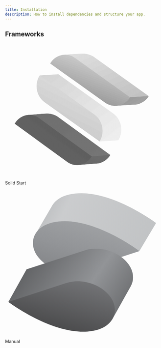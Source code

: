 ```yaml
---
title: Installation
description: How to install dependencies and structure your app.
---
```


## Frameworks

<div className="mt-8 grid gap-4 sm:grid-cols-2 sm:gap-6">
  <LinkedCard href="/docs/installation/solid-start">
    <svg
      xmlns="http://www.w3.org/2000/svg"
      xmlns:xlink="http://www.w3.org/1999/xlink"
      viewBox="0 0 151.440002 129.600006"
      version="1.1"
      class="h-10 w-10"
    >
      <defs>
        <clipPath id="clip1">
          <path d="M 70.238281 119.28125 L 91.761719 117.601562 C 91.761719 117.601562 99.121094 116.398438 103.441406 109.28125 L 88.238281 105.601562 Z M 70.238281 119.28125 " />
        </clipPath>
        <clipPath id="clip3">
          <path d="M 0.238281 14.28125 L 21.761719 12.601562 C 21.761719 12.601562 29.121094 11.398438 33.441406 4.28125 L 18.238281 0.601562 Z M 0.238281 14.28125 " />
        </clipPath>
        <clipPath id="clip4">
          <path d="M 36.078125 1.160156 L 32.160156 20.761719 L -2.480469 13.71875 L 1.519531 -5.878906 Z M 36.078125 1.160156 " />
        </clipPath>
        <linearGradient
          id="linear0"
          gradientUnits="userSpaceOnUse"
          x1="-18.726562"
          y1="-133.609375"
          x2="-18.585938"
          y2="-133.609375"
          gradientTransform="matrix(-28.3812,139.87888,-139.87888,-28.3812,-19201.881279,-1174.92536)"
        >
          <stop offset="0" style="stop-color:rgb(42%,42%,42%);stop-opacity:1;" />
          <stop offset="0.125" style="stop-color:rgb(42%,42%,42%);stop-opacity:1;" />
          <stop offset="0.25" style="stop-color:rgb(42%,42%,42%);stop-opacity:1;" />
          <stop offset="0.375" style="stop-color:rgb(42%,42%,42%);stop-opacity:1;" />
          <stop offset="0.5" style="stop-color:rgb(42%,42%,42%);stop-opacity:1;" />
          <stop offset="0.625" style="stop-color:rgb(41%,41%,41%);stop-opacity:1;" />
          <stop offset="0.75" style="stop-color:rgb(41%,41%,41%);stop-opacity:1;" />
          <stop offset="0.875" style="stop-color:rgb(41%,41%,41%);stop-opacity:1;" />
          <stop offset="1" style="stop-color:rgb(41%,41%,41%);stop-opacity:1;" />
        </linearGradient>
        <clipPath id="clip2">
          <rect width="34" height="15" />
        </clipPath>
        <g id="surface5" clip-path="url(#clip2)">
          <g clip-path="url(#clip3)" clip-rule="nonzero">
            <g clip-path="url(#clip4)" clip-rule="nonzero">
              <path
                style=" stroke:none;fill-rule:nonzero;fill:url(#linear0);"
                d="M 36.105469 1.144531 L 1.550781 -5.867188 L -2.425781 13.738281 L 32.128906 20.75 Z M 36.105469 1.144531 "
              />
            </g>
          </g>
        </g>
        <clipPath id="clip5">
          <path d="M 40.480469 68.800781 C 34.078125 69.121094 22.238281 70.238281 22.238281 70.238281 L 73.839844 107.761719 L 85.601562 110.71875 L 103.441406 109.359375 L 51.519531 71.761719 C 51.519531 71.761719 47.359375 68.800781 41.359375 68.800781 L 40.480469 68.800781 " />
        </clipPath>
        <clipPath id="clip7">
          <path d="M 18.480469 0.800781 C 12.078125 1.121094 0.238281 2.238281 0.238281 2.238281 L 51.839844 39.761719 L 63.601562 42.71875 L 81.441406 41.359375 L 29.519531 3.761719 C 29.519531 3.761719 25.359375 0.800781 19.359375 0.800781 L 18.480469 0.800781 " />
        </clipPath>
        <clipPath id="clip8">
          <path d="M 22.960938 79.199219 L -18.640625 12.558594 L 58.640625 -35.679688 L 100.320312 30.960938 Z M 22.960938 79.199219 " />
        </clipPath>
        <linearGradient
          id="linear1"
          gradientUnits="userSpaceOnUse"
          x1="-19.917969"
          y1="-134.433594"
          x2="-19.566406"
          y2="-134.433594"
          gradientTransform="matrix(-118.9308,-190.5596,190.5596,-118.9308,23310.723441,-19728.8828)"
        >
          <stop offset="0" style="stop-color:rgb(46%,46%,46%);stop-opacity:1;" />
          <stop offset="0.0625" style="stop-color:rgb(46%,46%,46%);stop-opacity:1;" />
          <stop offset="0.125" style="stop-color:rgb(46%,46%,46%);stop-opacity:1;" />
          <stop offset="0.1875" style="stop-color:rgb(45%,45%,45%);stop-opacity:1;" />
          <stop offset="0.25" style="stop-color:rgb(45%,45%,45%);stop-opacity:1;" />
          <stop offset="0.3125" style="stop-color:rgb(45%,45%,45%);stop-opacity:1;" />
          <stop offset="0.375" style="stop-color:rgb(45%,45%,45%);stop-opacity:1;" />
          <stop offset="0.4375" style="stop-color:rgb(45%,45%,45%);stop-opacity:1;" />
          <stop offset="0.5" style="stop-color:rgb(45%,45%,45%);stop-opacity:1;" />
          <stop offset="0.5625" style="stop-color:rgb(44%,44%,44%);stop-opacity:1;" />
          <stop offset="0.625" style="stop-color:rgb(44%,44%,44%);stop-opacity:1;" />
          <stop offset="0.6875" style="stop-color:rgb(44%,44%,44%);stop-opacity:1;" />
          <stop offset="0.75" style="stop-color:rgb(44%,44%,44%);stop-opacity:1;" />
          <stop offset="0.8125" style="stop-color:rgb(44%,44%,44%);stop-opacity:1;" />
          <stop offset="0.875" style="stop-color:rgb(44%,44%,44%);stop-opacity:1;" />
          <stop offset="0.9375" style="stop-color:rgb(43%,43%,43%);stop-opacity:1;" />
          <stop offset="1" style="stop-color:rgb(43%,43%,43%);stop-opacity:1;" />
        </linearGradient>
        <clipPath id="clip6">
          <rect width="82" height="43" />
        </clipPath>
        <g id="surface7" clip-path="url(#clip6)">
          <g clip-path="url(#clip7)" clip-rule="nonzero">
            <g clip-path="url(#clip8)" clip-rule="nonzero">
              <path
                style=" stroke:none;fill-rule:nonzero;fill:url(#linear1);"
                d="M 23 79.191406 L 100.269531 30.96875 L 58.675781 -35.671875 L -18.589844 12.550781 Z M 23 79.191406 "
              />
            </g>
          </g>
        </g>
        <clipPath id="clip9">
          <path d="M 107.039062 61.359375 L 129.199219 60 C 129.199219 60 136.800781 58.878906 141.121094 51.839844 L 125.359375 47.921875 Z M 107.039062 61.359375 " />
        </clipPath>
        <clipPath id="clip11">
          <path d="M 0.0390625 14.359375 L 22.199219 13 C 22.199219 13 29.800781 11.878906 34.121094 4.839844 L 18.359375 0.921875 Z M 0.0390625 14.359375 " />
        </clipPath>
        <clipPath id="clip12">
          <path d="M 8.121094 28.839844 L -5.71875 4.039062 L 26.039062 -13.640625 L 39.878906 11.160156 Z M 8.121094 28.839844 " />
        </clipPath>
        <linearGradient
          id="linear2"
          gradientUnits="userSpaceOnUse"
          x1="-19.453125"
          y1="-134.648438"
          x2="-19.261719"
          y2="-134.648438"
          gradientTransform="matrix(-71.6288,-128.3912,128.3912,-71.6288,15918.518721,-12122.38752)"
        >
          <stop offset="0" style="stop-color:rgb(66%,66%,66%);stop-opacity:1;" />
          <stop offset="0.015625" style="stop-color:rgb(66%,66%,66%);stop-opacity:1;" />
          <stop offset="0.03125" style="stop-color:rgb(65%,65%,65%);stop-opacity:1;" />
          <stop offset="0.046875" style="stop-color:rgb(65%,65%,65%);stop-opacity:1;" />
          <stop offset="0.0625" style="stop-color:rgb(65%,65%,65%);stop-opacity:1;" />
          <stop offset="0.078125" style="stop-color:rgb(65%,65%,65%);stop-opacity:1;" />
          <stop offset="0.09375" style="stop-color:rgb(65%,65%,65%);stop-opacity:1;" />
          <stop offset="0.109375" style="stop-color:rgb(65%,65%,65%);stop-opacity:1;" />
          <stop offset="0.125" style="stop-color:rgb(65%,65%,65%);stop-opacity:1;" />
          <stop offset="0.140625" style="stop-color:rgb(64%,64%,64%);stop-opacity:1;" />
          <stop offset="0.15625" style="stop-color:rgb(64%,64%,64%);stop-opacity:1;" />
          <stop offset="0.171875" style="stop-color:rgb(64%,64%,64%);stop-opacity:1;" />
          <stop offset="0.1875" style="stop-color:rgb(64%,64%,64%);stop-opacity:1;" />
          <stop offset="0.203125" style="stop-color:rgb(64%,64%,64%);stop-opacity:1;" />
          <stop offset="0.21875" style="stop-color:rgb(64%,64%,64%);stop-opacity:1;" />
          <stop offset="0.234375" style="stop-color:rgb(64%,64%,64%);stop-opacity:1;" />
          <stop offset="0.25" style="stop-color:rgb(63%,63%,63%);stop-opacity:1;" />
          <stop offset="0.265625" style="stop-color:rgb(63%,63%,63%);stop-opacity:1;" />
          <stop offset="0.28125" style="stop-color:rgb(63%,63%,63%);stop-opacity:1;" />
          <stop offset="0.296875" style="stop-color:rgb(63%,63%,63%);stop-opacity:1;" />
          <stop offset="0.3125" style="stop-color:rgb(63%,63%,63%);stop-opacity:1;" />
          <stop offset="0.328125" style="stop-color:rgb(63%,63%,63%);stop-opacity:1;" />
          <stop offset="0.34375" style="stop-color:rgb(63%,63%,63%);stop-opacity:1;" />
          <stop offset="0.359375" style="stop-color:rgb(62%,62%,62%);stop-opacity:1;" />
          <stop offset="0.375" style="stop-color:rgb(62%,62%,62%);stop-opacity:1;" />
          <stop offset="0.390625" style="stop-color:rgb(62%,62%,62%);stop-opacity:1;" />
          <stop offset="0.40625" style="stop-color:rgb(62%,62%,62%);stop-opacity:1;" />
          <stop offset="0.421875" style="stop-color:rgb(62%,62%,62%);stop-opacity:1;" />
          <stop offset="0.4375" style="stop-color:rgb(62%,62%,62%);stop-opacity:1;" />
          <stop offset="0.453125" style="stop-color:rgb(62%,62%,62%);stop-opacity:1;" />
          <stop offset="0.46875" style="stop-color:rgb(61%,61%,61%);stop-opacity:1;" />
          <stop offset="0.484375" style="stop-color:rgb(61%,61%,61%);stop-opacity:1;" />
          <stop offset="0.5" style="stop-color:rgb(61%,61%,61%);stop-opacity:1;" />
          <stop offset="0.515625" style="stop-color:rgb(61%,61%,61%);stop-opacity:1;" />
          <stop offset="0.53125" style="stop-color:rgb(61%,61%,61%);stop-opacity:1;" />
          <stop offset="0.546875" style="stop-color:rgb(61%,61%,61%);stop-opacity:1;" />
          <stop offset="0.5625" style="stop-color:rgb(61%,61%,61%);stop-opacity:1;" />
          <stop offset="0.578125" style="stop-color:rgb(60%,60%,60%);stop-opacity:1;" />
          <stop offset="0.59375" style="stop-color:rgb(60%,60%,60%);stop-opacity:1;" />
          <stop offset="0.609375" style="stop-color:rgb(60%,60%,60%);stop-opacity:1;" />
          <stop offset="0.625" style="stop-color:rgb(60%,60%,60%);stop-opacity:1;" />
          <stop offset="0.640625" style="stop-color:rgb(60%,60%,60%);stop-opacity:1;" />
          <stop offset="0.65625" style="stop-color:rgb(60%,60%,60%);stop-opacity:1;" />
          <stop offset="0.671875" style="stop-color:rgb(60%,60%,60%);stop-opacity:1;" />
          <stop offset="0.6875" style="stop-color:rgb(60%,60%,60%);stop-opacity:1;" />
          <stop offset="0.703125" style="stop-color:rgb(59%,59%,59%);stop-opacity:1;" />
          <stop offset="0.71875" style="stop-color:rgb(59%,59%,59%);stop-opacity:1;" />
          <stop offset="0.734375" style="stop-color:rgb(59%,59%,59%);stop-opacity:1;" />
          <stop offset="0.75" style="stop-color:rgb(59%,59%,59%);stop-opacity:1;" />
          <stop offset="0.765625" style="stop-color:rgb(59%,59%,59%);stop-opacity:1;" />
          <stop offset="0.78125" style="stop-color:rgb(59%,59%,59%);stop-opacity:1;" />
          <stop offset="0.796875" style="stop-color:rgb(59%,59%,59%);stop-opacity:1;" />
          <stop offset="0.8125" style="stop-color:rgb(58%,58%,58%);stop-opacity:1;" />
          <stop offset="0.828125" style="stop-color:rgb(58%,58%,58%);stop-opacity:1;" />
          <stop offset="0.84375" style="stop-color:rgb(58%,58%,58%);stop-opacity:1;" />
          <stop offset="0.859375" style="stop-color:rgb(58%,58%,58%);stop-opacity:1;" />
          <stop offset="0.875" style="stop-color:rgb(58%,58%,58%);stop-opacity:1;" />
          <stop offset="0.890625" style="stop-color:rgb(58%,58%,58%);stop-opacity:1;" />
          <stop offset="0.90625" style="stop-color:rgb(58%,58%,58%);stop-opacity:1;" />
          <stop offset="0.921875" style="stop-color:rgb(57%,57%,57%);stop-opacity:1;" />
          <stop offset="0.9375" style="stop-color:rgb(57%,57%,57%);stop-opacity:1;" />
          <stop offset="0.953125" style="stop-color:rgb(57%,57%,57%);stop-opacity:1;" />
          <stop offset="0.96875" style="stop-color:rgb(57%,57%,57%);stop-opacity:1;" />
          <stop offset="0.984375" style="stop-color:rgb(57%,57%,57%);stop-opacity:1;" />
          <stop offset="1" style="stop-color:rgb(57%,57%,57%);stop-opacity:1;" />
        </linearGradient>
        <clipPath id="clip10">
          <rect width="35" height="15" />
        </clipPath>
        <g id="surface9" clip-path="url(#clip10)">
          <g clip-path="url(#clip11)" clip-rule="nonzero">
            <g clip-path="url(#clip12)" clip-rule="nonzero">
              <path
                style=" stroke:none;fill-rule:nonzero;fill:url(#linear2);"
                d="M 8.128906 28.859375 L 39.839844 11.167969 L 26.03125 -13.578125 L -5.679688 4.113281 Z M 8.128906 28.859375 "
              />
            </g>
          </g>
        </g>
        <clipPath id="clip13">
          <path d="M 75.679688 10.160156 C 69.039062 10.398438 56.878906 11.359375 56.878906 11.359375 L 110.640625 49.761719 L 122.800781 52.878906 L 141.199219 51.761719 L 87.121094 13.28125 C 87.121094 13.28125 82.640625 10.160156 76.320312 10.160156 L 75.679688 10.160156 " />
        </clipPath>
        <clipPath id="clip15">
          <path d="M 19.679688 0.160156 C 13.039062 0.398438 0.878906 1.359375 0.878906 1.359375 L 54.640625 39.761719 L 66.800781 42.878906 L 85.199219 41.761719 L 31.121094 3.28125 C 31.121094 3.28125 26.640625 0.160156 20.320312 0.160156 L 19.679688 0.160156 " />
        </clipPath>
        <clipPath id="clip16">
          <path d="M 71.679688 -30.71875 L 100.878906 36.078125 L 14.398438 73.839844 L -14.800781 7.039062 Z M 71.679688 -30.71875 " />
        </clipPath>
        <linearGradient
          id="linear3"
          gradientUnits="userSpaceOnUse"
          x1="-19.304688"
          y1="-133.386719"
          x2="-18.824219"
          y2="-133.386719"
          gradientTransform="matrix(60.81688,139.20312,-139.20312,60.81688,-17365.156239,10787.47736)"
        >
          <stop offset="0" style="stop-color:rgb(88%,88%,88%);stop-opacity:1;" />
          <stop offset="0.0078125" style="stop-color:rgb(88%,88%,88%);stop-opacity:1;" />
          <stop offset="0.015625" style="stop-color:rgb(88%,88%,88%);stop-opacity:1;" />
          <stop offset="0.0234375" style="stop-color:rgb(88%,88%,88%);stop-opacity:1;" />
          <stop offset="0.03125" style="stop-color:rgb(88%,88%,88%);stop-opacity:1;" />
          <stop offset="0.0390625" style="stop-color:rgb(87%,87%,87%);stop-opacity:1;" />
          <stop offset="0.046875" style="stop-color:rgb(87%,87%,87%);stop-opacity:1;" />
          <stop offset="0.0546875" style="stop-color:rgb(87%,87%,87%);stop-opacity:1;" />
          <stop offset="0.0625" style="stop-color:rgb(87%,87%,87%);stop-opacity:1;" />
          <stop offset="0.0703125" style="stop-color:rgb(87%,87%,87%);stop-opacity:1;" />
          <stop offset="0.078125" style="stop-color:rgb(87%,87%,87%);stop-opacity:1;" />
          <stop offset="0.0859375" style="stop-color:rgb(87%,87%,87%);stop-opacity:1;" />
          <stop offset="0.09375" style="stop-color:rgb(87%,87%,87%);stop-opacity:1;" />
          <stop offset="0.101562" style="stop-color:rgb(87%,87%,87%);stop-opacity:1;" />
          <stop offset="0.109375" style="stop-color:rgb(87%,87%,87%);stop-opacity:1;" />
          <stop offset="0.117188" style="stop-color:rgb(86%,86%,86%);stop-opacity:1;" />
          <stop offset="0.125" style="stop-color:rgb(86%,86%,86%);stop-opacity:1;" />
          <stop offset="0.132812" style="stop-color:rgb(86%,86%,86%);stop-opacity:1;" />
          <stop offset="0.140625" style="stop-color:rgb(86%,86%,86%);stop-opacity:1;" />
          <stop offset="0.148438" style="stop-color:rgb(86%,86%,86%);stop-opacity:1;" />
          <stop offset="0.15625" style="stop-color:rgb(86%,86%,86%);stop-opacity:1;" />
          <stop offset="0.164062" style="stop-color:rgb(86%,86%,86%);stop-opacity:1;" />
          <stop offset="0.171875" style="stop-color:rgb(86%,86%,86%);stop-opacity:1;" />
          <stop offset="0.179688" style="stop-color:rgb(86%,86%,86%);stop-opacity:1;" />
          <stop offset="0.1875" style="stop-color:rgb(86%,86%,86%);stop-opacity:1;" />
          <stop offset="0.195312" style="stop-color:rgb(85%,85%,85%);stop-opacity:1;" />
          <stop offset="0.203125" style="stop-color:rgb(85%,85%,85%);stop-opacity:1;" />
          <stop offset="0.210938" style="stop-color:rgb(85%,85%,85%);stop-opacity:1;" />
          <stop offset="0.21875" style="stop-color:rgb(85%,85%,85%);stop-opacity:1;" />
          <stop offset="0.226562" style="stop-color:rgb(85%,85%,85%);stop-opacity:1;" />
          <stop offset="0.234375" style="stop-color:rgb(85%,85%,85%);stop-opacity:1;" />
          <stop offset="0.242188" style="stop-color:rgb(85%,85%,85%);stop-opacity:1;" />
          <stop offset="0.25" style="stop-color:rgb(85%,85%,85%);stop-opacity:1;" />
          <stop offset="0.257812" style="stop-color:rgb(85%,85%,85%);stop-opacity:1;" />
          <stop offset="0.265625" style="stop-color:rgb(85%,85%,85%);stop-opacity:1;" />
          <stop offset="0.273438" style="stop-color:rgb(84%,84%,84%);stop-opacity:1;" />
          <stop offset="0.28125" style="stop-color:rgb(84%,84%,84%);stop-opacity:1;" />
          <stop offset="0.289062" style="stop-color:rgb(84%,84%,84%);stop-opacity:1;" />
          <stop offset="0.296875" style="stop-color:rgb(84%,84%,84%);stop-opacity:1;" />
          <stop offset="0.304688" style="stop-color:rgb(84%,84%,84%);stop-opacity:1;" />
          <stop offset="0.3125" style="stop-color:rgb(84%,84%,84%);stop-opacity:1;" />
          <stop offset="0.320312" style="stop-color:rgb(84%,84%,84%);stop-opacity:1;" />
          <stop offset="0.328125" style="stop-color:rgb(84%,84%,84%);stop-opacity:1;" />
          <stop offset="0.335938" style="stop-color:rgb(84%,84%,84%);stop-opacity:1;" />
          <stop offset="0.34375" style="stop-color:rgb(84%,84%,84%);stop-opacity:1;" />
          <stop offset="0.351562" style="stop-color:rgb(83%,83%,83%);stop-opacity:1;" />
          <stop offset="0.359375" style="stop-color:rgb(83%,83%,83%);stop-opacity:1;" />
          <stop offset="0.367188" style="stop-color:rgb(83%,83%,83%);stop-opacity:1;" />
          <stop offset="0.375" style="stop-color:rgb(83%,83%,83%);stop-opacity:1;" />
          <stop offset="0.382812" style="stop-color:rgb(83%,83%,83%);stop-opacity:1;" />
          <stop offset="0.390625" style="stop-color:rgb(83%,83%,83%);stop-opacity:1;" />
          <stop offset="0.398438" style="stop-color:rgb(83%,83%,83%);stop-opacity:1;" />
          <stop offset="0.40625" style="stop-color:rgb(83%,83%,83%);stop-opacity:1;" />
          <stop offset="0.414062" style="stop-color:rgb(83%,83%,83%);stop-opacity:1;" />
          <stop offset="0.421875" style="stop-color:rgb(82%,82%,82%);stop-opacity:1;" />
          <stop offset="0.429688" style="stop-color:rgb(82%,82%,82%);stop-opacity:1;" />
          <stop offset="0.4375" style="stop-color:rgb(82%,82%,82%);stop-opacity:1;" />
          <stop offset="0.445312" style="stop-color:rgb(82%,82%,82%);stop-opacity:1;" />
          <stop offset="0.453125" style="stop-color:rgb(82%,82%,82%);stop-opacity:1;" />
          <stop offset="0.460938" style="stop-color:rgb(82%,82%,82%);stop-opacity:1;" />
          <stop offset="0.46875" style="stop-color:rgb(82%,82%,82%);stop-opacity:1;" />
          <stop offset="0.476562" style="stop-color:rgb(82%,82%,82%);stop-opacity:1;" />
          <stop offset="0.484375" style="stop-color:rgb(82%,82%,82%);stop-opacity:1;" />
          <stop offset="0.492188" style="stop-color:rgb(82%,82%,82%);stop-opacity:1;" />
          <stop offset="0.5" style="stop-color:rgb(81%,81%,81%);stop-opacity:1;" />
          <stop offset="0.507812" style="stop-color:rgb(81%,81%,81%);stop-opacity:1;" />
          <stop offset="0.515625" style="stop-color:rgb(81%,81%,81%);stop-opacity:1;" />
          <stop offset="0.523438" style="stop-color:rgb(81%,81%,81%);stop-opacity:1;" />
          <stop offset="0.53125" style="stop-color:rgb(81%,81%,81%);stop-opacity:1;" />
          <stop offset="0.539062" style="stop-color:rgb(81%,81%,81%);stop-opacity:1;" />
          <stop offset="0.546875" style="stop-color:rgb(81%,81%,81%);stop-opacity:1;" />
          <stop offset="0.554688" style="stop-color:rgb(81%,81%,81%);stop-opacity:1;" />
          <stop offset="0.5625" style="stop-color:rgb(81%,81%,81%);stop-opacity:1;" />
          <stop offset="0.570312" style="stop-color:rgb(81%,81%,81%);stop-opacity:1;" />
          <stop offset="0.578125" style="stop-color:rgb(80%,80%,80%);stop-opacity:1;" />
          <stop offset="0.585938" style="stop-color:rgb(80%,80%,80%);stop-opacity:1;" />
          <stop offset="0.59375" style="stop-color:rgb(80%,80%,80%);stop-opacity:1;" />
          <stop offset="0.601562" style="stop-color:rgb(80%,80%,80%);stop-opacity:1;" />
          <stop offset="0.609375" style="stop-color:rgb(80%,80%,80%);stop-opacity:1;" />
          <stop offset="0.617188" style="stop-color:rgb(80%,80%,80%);stop-opacity:1;" />
          <stop offset="0.625" style="stop-color:rgb(80%,80%,80%);stop-opacity:1;" />
          <stop offset="0.632812" style="stop-color:rgb(80%,80%,80%);stop-opacity:1;" />
          <stop offset="0.640625" style="stop-color:rgb(80%,80%,80%);stop-opacity:1;" />
          <stop offset="0.648438" style="stop-color:rgb(80%,80%,80%);stop-opacity:1;" />
          <stop offset="0.65625" style="stop-color:rgb(79%,79%,79%);stop-opacity:1;" />
          <stop offset="0.664062" style="stop-color:rgb(79%,79%,79%);stop-opacity:1;" />
          <stop offset="0.671875" style="stop-color:rgb(79%,79%,79%);stop-opacity:1;" />
          <stop offset="0.679688" style="stop-color:rgb(79%,79%,79%);stop-opacity:1;" />
          <stop offset="0.6875" style="stop-color:rgb(79%,79%,79%);stop-opacity:1;" />
          <stop offset="0.695312" style="stop-color:rgb(79%,79%,79%);stop-opacity:1;" />
          <stop offset="0.703125" style="stop-color:rgb(79%,79%,79%);stop-opacity:1;" />
          <stop offset="0.710938" style="stop-color:rgb(79%,79%,79%);stop-opacity:1;" />
          <stop offset="0.71875" style="stop-color:rgb(79%,79%,79%);stop-opacity:1;" />
          <stop offset="0.726562" style="stop-color:rgb(79%,79%,79%);stop-opacity:1;" />
          <stop offset="0.734375" style="stop-color:rgb(78%,78%,78%);stop-opacity:1;" />
          <stop offset="0.742188" style="stop-color:rgb(78%,78%,78%);stop-opacity:1;" />
          <stop offset="0.75" style="stop-color:rgb(78%,78%,78%);stop-opacity:1;" />
          <stop offset="0.757812" style="stop-color:rgb(78%,78%,78%);stop-opacity:1;" />
          <stop offset="0.765625" style="stop-color:rgb(78%,78%,78%);stop-opacity:1;" />
          <stop offset="0.773438" style="stop-color:rgb(78%,78%,78%);stop-opacity:1;" />
          <stop offset="0.78125" style="stop-color:rgb(78%,78%,78%);stop-opacity:1;" />
          <stop offset="0.789062" style="stop-color:rgb(78%,78%,78%);stop-opacity:1;" />
          <stop offset="0.796875" style="stop-color:rgb(78%,78%,78%);stop-opacity:1;" />
          <stop offset="0.804688" style="stop-color:rgb(78%,78%,78%);stop-opacity:1;" />
          <stop offset="0.8125" style="stop-color:rgb(77%,77%,77%);stop-opacity:1;" />
          <stop offset="0.820312" style="stop-color:rgb(77%,77%,77%);stop-opacity:1;" />
          <stop offset="0.828125" style="stop-color:rgb(77%,77%,77%);stop-opacity:1;" />
          <stop offset="0.835938" style="stop-color:rgb(77%,77%,77%);stop-opacity:1;" />
          <stop offset="0.84375" style="stop-color:rgb(77%,77%,77%);stop-opacity:1;" />
          <stop offset="0.851562" style="stop-color:rgb(77%,77%,77%);stop-opacity:1;" />
          <stop offset="0.859375" style="stop-color:rgb(77%,77%,77%);stop-opacity:1;" />
          <stop offset="0.867188" style="stop-color:rgb(77%,77%,77%);stop-opacity:1;" />
          <stop offset="0.875" style="stop-color:rgb(77%,77%,77%);stop-opacity:1;" />
          <stop offset="0.882812" style="stop-color:rgb(77%,77%,77%);stop-opacity:1;" />
          <stop offset="0.890625" style="stop-color:rgb(76%,76%,76%);stop-opacity:1;" />
          <stop offset="0.898438" style="stop-color:rgb(76%,76%,76%);stop-opacity:1;" />
          <stop offset="0.90625" style="stop-color:rgb(76%,76%,76%);stop-opacity:1;" />
          <stop offset="0.914062" style="stop-color:rgb(76%,76%,76%);stop-opacity:1;" />
          <stop offset="0.921875" style="stop-color:rgb(76%,76%,76%);stop-opacity:1;" />
          <stop offset="0.929688" style="stop-color:rgb(76%,76%,76%);stop-opacity:1;" />
          <stop offset="0.9375" style="stop-color:rgb(76%,76%,76%);stop-opacity:1;" />
          <stop offset="0.945312" style="stop-color:rgb(76%,76%,76%);stop-opacity:1;" />
          <stop offset="0.953125" style="stop-color:rgb(76%,76%,76%);stop-opacity:1;" />
          <stop offset="0.960938" style="stop-color:rgb(76%,76%,76%);stop-opacity:1;" />
          <stop offset="0.96875" style="stop-color:rgb(75%,75%,75%);stop-opacity:1;" />
          <stop offset="0.976562" style="stop-color:rgb(75%,75%,75%);stop-opacity:1;" />
          <stop offset="0.984375" style="stop-color:rgb(75%,75%,75%);stop-opacity:1;" />
          <stop offset="0.992188" style="stop-color:rgb(75%,75%,75%);stop-opacity:1;" />
          <stop offset="1" style="stop-color:rgb(75%,75%,75%);stop-opacity:1;" />
        </linearGradient>
        <clipPath id="clip14">
          <rect width="86" height="43" />
        </clipPath>
        <g id="surface11" clip-path="url(#clip14)">
          <g clip-path="url(#clip15)" clip-rule="nonzero">
            <g clip-path="url(#clip16)" clip-rule="nonzero">
              <path
                style=" stroke:none;fill-rule:nonzero;fill:url(#linear3);"
                d="M 71.683594 -30.773438 L -14.792969 7.007812 L 14.394531 73.8125 L 100.871094 36.03125 Z M 71.683594 -30.773438 "
              />
            </g>
          </g>
        </g>
        <clipPath id="clip17">
          <path d="M 9.441406 78.558594 C 9.359375 78.640625 9.359375 78.71875 9.359375 78.800781 L 23.519531 89.039062 L 37.519531 99.199219 L 61.039062 116.238281 C 68.960938 121.921875 79.679688 119.519531 85.121094 110.71875 L 56.480469 90.078125 L 33.199219 73.121094 C 30.320312 71.039062 27.121094 70.078125 23.921875 70.078125 C 18.320312 70.078125 12.800781 73.039062 9.441406 78.558594 " />
        </clipPath>
        <clipPath id="clip19">
          <path d="M 0.441406 8.558594 C 0.359375 8.640625 0.359375 8.71875 0.359375 8.800781 L 14.519531 19.039062 L 28.519531 29.199219 L 52.039062 46.238281 C 59.960938 51.921875 70.679688 49.519531 76.121094 40.71875 L 47.480469 20.078125 L 24.199219 3.121094 C 21.320312 1.039062 18.121094 0.078125 14.921875 0.078125 C 9.320312 0.078125 3.800781 3.039062 0.441406 8.558594 " />
        </clipPath>
        <clipPath id="clip20">
          <path d="M 100.761719 17.839844 L 50.121094 87.921875 L -24.28125 34.160156 L 26.28125 -35.921875 Z M 100.761719 17.839844 " />
        </clipPath>
        <linearGradient
          id="linear4"
          gradientUnits="userSpaceOnUse"
          x1="-18.855469"
          y1="-133.910156"
          x2="-18.332031"
          y2="-133.910156"
          gradientTransform="matrix(-96.63128,133.7972,-133.7972,-96.63128,-19675.043759,-10426.14144)"
        >
          <stop offset="0" style="stop-color:rgb(35%,35%,35%);stop-opacity:1;" />
          <stop offset="0.03125" style="stop-color:rgb(35%,35%,35%);stop-opacity:1;" />
          <stop offset="0.0625" style="stop-color:rgb(36%,36%,36%);stop-opacity:1;" />
          <stop offset="0.09375" style="stop-color:rgb(36%,36%,36%);stop-opacity:1;" />
          <stop offset="0.125" style="stop-color:rgb(36%,36%,36%);stop-opacity:1;" />
          <stop offset="0.15625" style="stop-color:rgb(36%,36%,36%);stop-opacity:1;" />
          <stop offset="0.1875" style="stop-color:rgb(36%,36%,36%);stop-opacity:1;" />
          <stop offset="0.21875" style="stop-color:rgb(36%,36%,36%);stop-opacity:1;" />
          <stop offset="0.25" style="stop-color:rgb(36%,36%,36%);stop-opacity:1;" />
          <stop offset="0.28125" style="stop-color:rgb(37%,37%,37%);stop-opacity:1;" />
          <stop offset="0.3125" style="stop-color:rgb(37%,37%,37%);stop-opacity:1;" />
          <stop offset="0.34375" style="stop-color:rgb(37%,37%,37%);stop-opacity:1;" />
          <stop offset="0.375" style="stop-color:rgb(37%,37%,37%);stop-opacity:1;" />
          <stop offset="0.40625" style="stop-color:rgb(37%,37%,37%);stop-opacity:1;" />
          <stop offset="0.4375" style="stop-color:rgb(37%,37%,37%);stop-opacity:1;" />
          <stop offset="0.46875" style="stop-color:rgb(38%,38%,38%);stop-opacity:1;" />
          <stop offset="0.5" style="stop-color:rgb(38%,38%,38%);stop-opacity:1;" />
          <stop offset="0.53125" style="stop-color:rgb(38%,38%,38%);stop-opacity:1;" />
          <stop offset="0.5625" style="stop-color:rgb(38%,38%,38%);stop-opacity:1;" />
          <stop offset="0.59375" style="stop-color:rgb(38%,38%,38%);stop-opacity:1;" />
          <stop offset="0.625" style="stop-color:rgb(38%,38%,38%);stop-opacity:1;" />
          <stop offset="0.65625" style="stop-color:rgb(38%,38%,38%);stop-opacity:1;" />
          <stop offset="0.6875" style="stop-color:rgb(39%,39%,39%);stop-opacity:1;" />
          <stop offset="0.71875" style="stop-color:rgb(39%,39%,39%);stop-opacity:1;" />
          <stop offset="0.75" style="stop-color:rgb(39%,39%,39%);stop-opacity:1;" />
          <stop offset="0.78125" style="stop-color:rgb(39%,39%,39%);stop-opacity:1;" />
          <stop offset="0.8125" style="stop-color:rgb(39%,39%,39%);stop-opacity:1;" />
          <stop offset="0.84375" style="stop-color:rgb(39%,39%,39%);stop-opacity:1;" />
          <stop offset="0.875" style="stop-color:rgb(40%,40%,40%);stop-opacity:1;" />
          <stop offset="1" style="stop-color:rgb(40%,40%,40%);stop-opacity:1;" />
        </linearGradient>
        <clipPath id="clip18">
          <rect width="77" height="52" />
        </clipPath>
        <g id="surface13" clip-path="url(#clip18)">
          <g clip-path="url(#clip19)" clip-rule="nonzero">
            <g clip-path="url(#clip20)" clip-rule="nonzero">
              <path
                style=" stroke:none;fill-rule:nonzero;fill:url(#linear4);"
                d="M 100.726562 17.851562 L 26.332031 -35.882812 L -24.25 34.148438 L 50.148438 87.882812 Z M 100.726562 17.851562 "
              />
            </g>
          </g>
        </g>
        <clipPath id="clip21">
          <path d="M 44.320312 19.601562 C 44.320312 19.679688 44.238281 19.761719 44.160156 19.839844 L 58.878906 30.320312 L 73.601562 40.71875 L 98.078125 58.160156 C 106.320312 64 117.359375 61.679688 122.800781 52.960938 L 107.921875 42.320312 L 93.039062 31.761719 L 68.71875 14.398438 C 65.679688 12.238281 62.238281 11.199219 58.878906 11.199219 C 53.199219 11.28125 47.679688 14.160156 44.320312 19.601562 " />
        </clipPath>
        <clipPath id="clip23">
          <path d="M 0.320312 8.601562 C 0.320312 8.679688 0.238281 8.761719 0.160156 8.839844 L 14.878906 19.320312 L 29.601562 29.71875 L 54.078125 47.160156 C 62.320312 53 73.359375 50.679688 78.800781 41.960938 L 63.921875 31.320312 L 49.039062 20.761719 L 24.71875 3.398438 C 21.679688 1.238281 18.238281 0.199219 14.878906 0.199219 C 9.199219 0.28125 3.679688 3.160156 0.320312 8.601562 " />
        </clipPath>
        <clipPath id="clip24">
          <path d="M 95.679688 6.359375 L 69.679688 78.199219 L -16.71875 46.839844 L 9.359375 -25 Z M 95.679688 6.359375 " />
        </clipPath>
        <linearGradient
          id="linear5"
          gradientUnits="userSpaceOnUse"
          x1="-18.757812"
          y1="-133.53125"
          x2="-17.898438"
          y2="-133.53125"
          gradientTransform="matrix(-30.40848,83.79216,-83.79216,-30.40848,-11706.575039,-2498.1592)"
        >
          <stop offset="0" style="stop-color:rgb(89%,89%,89%);stop-opacity:1;" />
          <stop offset="0.00390625" style="stop-color:rgb(89%,89%,89%);stop-opacity:1;" />
          <stop offset="0.0078125" style="stop-color:rgb(89%,89%,89%);stop-opacity:1;" />
          <stop offset="0.0117187" style="stop-color:rgb(89%,89%,89%);stop-opacity:1;" />
          <stop offset="0.015625" style="stop-color:rgb(89%,89%,89%);stop-opacity:1;" />
          <stop offset="0.0195313" style="stop-color:rgb(89%,89%,89%);stop-opacity:1;" />
          <stop offset="0.0234375" style="stop-color:rgb(89%,89%,89%);stop-opacity:1;" />
          <stop offset="0.0273437" style="stop-color:rgb(88%,88%,88%);stop-opacity:1;" />
          <stop offset="0.03125" style="stop-color:rgb(88%,88%,88%);stop-opacity:1;" />
          <stop offset="0.0351563" style="stop-color:rgb(88%,88%,88%);stop-opacity:1;" />
          <stop offset="0.0390625" style="stop-color:rgb(88%,88%,88%);stop-opacity:1;" />
          <stop offset="0.0429688" style="stop-color:rgb(88%,88%,88%);stop-opacity:1;" />
          <stop offset="0.046875" style="stop-color:rgb(88%,88%,88%);stop-opacity:1;" />
          <stop offset="0.0507812" style="stop-color:rgb(87%,87%,87%);stop-opacity:1;" />
          <stop offset="0.0546875" style="stop-color:rgb(87%,87%,87%);stop-opacity:1;" />
          <stop offset="0.0585937" style="stop-color:rgb(87%,87%,87%);stop-opacity:1;" />
          <stop offset="0.0625" style="stop-color:rgb(87%,87%,87%);stop-opacity:1;" />
          <stop offset="0.0664063" style="stop-color:rgb(87%,87%,87%);stop-opacity:1;" />
          <stop offset="0.0703125" style="stop-color:rgb(87%,87%,87%);stop-opacity:1;" />
          <stop offset="0.0742188" style="stop-color:rgb(87%,87%,87%);stop-opacity:1;" />
          <stop offset="0.078125" style="stop-color:rgb(86%,86%,86%);stop-opacity:1;" />
          <stop offset="0.0820312" style="stop-color:rgb(86%,86%,86%);stop-opacity:1;" />
          <stop offset="0.0859375" style="stop-color:rgb(86%,86%,86%);stop-opacity:1;" />
          <stop offset="0.0898437" style="stop-color:rgb(86%,86%,86%);stop-opacity:1;" />
          <stop offset="0.09375" style="stop-color:rgb(86%,86%,86%);stop-opacity:1;" />
          <stop offset="0.0976563" style="stop-color:rgb(86%,86%,86%);stop-opacity:1;" />
          <stop offset="0.101563" style="stop-color:rgb(85%,85%,85%);stop-opacity:1;" />
          <stop offset="0.105469" style="stop-color:rgb(85%,85%,85%);stop-opacity:1;" />
          <stop offset="0.109375" style="stop-color:rgb(85%,85%,85%);stop-opacity:1;" />
          <stop offset="0.113281" style="stop-color:rgb(85%,85%,85%);stop-opacity:1;" />
          <stop offset="0.117187" style="stop-color:rgb(85%,85%,85%);stop-opacity:1;" />
          <stop offset="0.121094" style="stop-color:rgb(85%,85%,85%);stop-opacity:1;" />
          <stop offset="0.125" style="stop-color:rgb(84%,84%,84%);stop-opacity:1;" />
          <stop offset="0.128906" style="stop-color:rgb(84%,84%,84%);stop-opacity:1;" />
          <stop offset="0.132813" style="stop-color:rgb(84%,84%,84%);stop-opacity:1;" />
          <stop offset="0.136719" style="stop-color:rgb(84%,84%,84%);stop-opacity:1;" />
          <stop offset="0.140625" style="stop-color:rgb(84%,84%,84%);stop-opacity:1;" />
          <stop offset="0.144531" style="stop-color:rgb(84%,84%,84%);stop-opacity:1;" />
          <stop offset="0.148437" style="stop-color:rgb(84%,84%,84%);stop-opacity:1;" />
          <stop offset="0.152344" style="stop-color:rgb(83%,83%,83%);stop-opacity:1;" />
          <stop offset="0.15625" style="stop-color:rgb(83%,83%,83%);stop-opacity:1;" />
          <stop offset="0.160156" style="stop-color:rgb(83%,83%,83%);stop-opacity:1;" />
          <stop offset="0.164063" style="stop-color:rgb(83%,83%,83%);stop-opacity:1;" />
          <stop offset="0.167969" style="stop-color:rgb(83%,83%,83%);stop-opacity:1;" />
          <stop offset="0.171875" style="stop-color:rgb(83%,83%,83%);stop-opacity:1;" />
          <stop offset="0.175781" style="stop-color:rgb(82%,82%,82%);stop-opacity:1;" />
          <stop offset="0.179687" style="stop-color:rgb(82%,82%,82%);stop-opacity:1;" />
          <stop offset="0.183594" style="stop-color:rgb(82%,82%,82%);stop-opacity:1;" />
          <stop offset="0.1875" style="stop-color:rgb(82%,82%,82%);stop-opacity:1;" />
          <stop offset="0.191406" style="stop-color:rgb(82%,82%,82%);stop-opacity:1;" />
          <stop offset="0.195313" style="stop-color:rgb(82%,82%,82%);stop-opacity:1;" />
          <stop offset="0.199219" style="stop-color:rgb(82%,82%,82%);stop-opacity:1;" />
          <stop offset="0.203125" style="stop-color:rgb(81%,81%,81%);stop-opacity:1;" />
          <stop offset="0.207031" style="stop-color:rgb(81%,81%,81%);stop-opacity:1;" />
          <stop offset="0.210937" style="stop-color:rgb(81%,81%,81%);stop-opacity:1;" />
          <stop offset="0.214844" style="stop-color:rgb(81%,81%,81%);stop-opacity:1;" />
          <stop offset="0.21875" style="stop-color:rgb(81%,81%,81%);stop-opacity:1;" />
          <stop offset="0.222656" style="stop-color:rgb(81%,81%,81%);stop-opacity:1;" />
          <stop offset="0.226563" style="stop-color:rgb(80%,80%,80%);stop-opacity:1;" />
          <stop offset="0.230469" style="stop-color:rgb(80%,80%,80%);stop-opacity:1;" />
          <stop offset="0.234375" style="stop-color:rgb(80%,80%,80%);stop-opacity:1;" />
          <stop offset="0.238281" style="stop-color:rgb(80%,80%,80%);stop-opacity:1;" />
          <stop offset="0.242187" style="stop-color:rgb(80%,80%,80%);stop-opacity:1;" />
          <stop offset="0.246094" style="stop-color:rgb(80%,80%,80%);stop-opacity:1;" />
          <stop offset="0.25" style="stop-color:rgb(79%,79%,79%);stop-opacity:1;" />
          <stop offset="0.253906" style="stop-color:rgb(79%,79%,79%);stop-opacity:1;" />
          <stop offset="0.257813" style="stop-color:rgb(79%,79%,79%);stop-opacity:1;" />
          <stop offset="0.261719" style="stop-color:rgb(79%,79%,79%);stop-opacity:1;" />
          <stop offset="0.265625" style="stop-color:rgb(79%,79%,79%);stop-opacity:1;" />
          <stop offset="0.269531" style="stop-color:rgb(79%,79%,79%);stop-opacity:1;" />
          <stop offset="0.273437" style="stop-color:rgb(79%,79%,79%);stop-opacity:1;" />
          <stop offset="0.277344" style="stop-color:rgb(78%,78%,78%);stop-opacity:1;" />
          <stop offset="0.28125" style="stop-color:rgb(78%,78%,78%);stop-opacity:1;" />
          <stop offset="0.285156" style="stop-color:rgb(78%,78%,78%);stop-opacity:1;" />
          <stop offset="0.289063" style="stop-color:rgb(78%,78%,78%);stop-opacity:1;" />
          <stop offset="0.292969" style="stop-color:rgb(78%,78%,78%);stop-opacity:1;" />
          <stop offset="0.296875" style="stop-color:rgb(78%,78%,78%);stop-opacity:1;" />
          <stop offset="0.300781" style="stop-color:rgb(77%,77%,77%);stop-opacity:1;" />
          <stop offset="0.304687" style="stop-color:rgb(77%,77%,77%);stop-opacity:1;" />
          <stop offset="0.308594" style="stop-color:rgb(77%,77%,77%);stop-opacity:1;" />
          <stop offset="0.3125" style="stop-color:rgb(77%,77%,77%);stop-opacity:1;" />
          <stop offset="0.316406" style="stop-color:rgb(77%,77%,77%);stop-opacity:1;" />
          <stop offset="0.320313" style="stop-color:rgb(77%,77%,77%);stop-opacity:1;" />
          <stop offset="0.324219" style="stop-color:rgb(76%,76%,76%);stop-opacity:1;" />
          <stop offset="0.328125" style="stop-color:rgb(76%,76%,76%);stop-opacity:1;" />
          <stop offset="0.332031" style="stop-color:rgb(76%,76%,76%);stop-opacity:1;" />
          <stop offset="0.335938" style="stop-color:rgb(76%,76%,76%);stop-opacity:1;" />
          <stop offset="0.339844" style="stop-color:rgb(76%,76%,76%);stop-opacity:1;" />
          <stop offset="0.34375" style="stop-color:rgb(76%,76%,76%);stop-opacity:1;" />
          <stop offset="0.347656" style="stop-color:rgb(76%,76%,76%);stop-opacity:1;" />
          <stop offset="0.351562" style="stop-color:rgb(75%,75%,75%);stop-opacity:1;" />
          <stop offset="0.355469" style="stop-color:rgb(75%,75%,75%);stop-opacity:1;" />
          <stop offset="0.359375" style="stop-color:rgb(75%,75%,75%);stop-opacity:1;" />
          <stop offset="0.363281" style="stop-color:rgb(75%,75%,75%);stop-opacity:1;" />
          <stop offset="0.367187" style="stop-color:rgb(75%,75%,75%);stop-opacity:1;" />
          <stop offset="0.371094" style="stop-color:rgb(75%,75%,75%);stop-opacity:1;" />
          <stop offset="0.375" style="stop-color:rgb(74%,74%,74%);stop-opacity:1;" />
          <stop offset="0.378906" style="stop-color:rgb(74%,74%,74%);stop-opacity:1;" />
          <stop offset="0.382813" style="stop-color:rgb(74%,74%,74%);stop-opacity:1;" />
          <stop offset="0.386719" style="stop-color:rgb(74%,74%,74%);stop-opacity:1;" />
          <stop offset="0.390625" style="stop-color:rgb(74%,74%,74%);stop-opacity:1;" />
          <stop offset="0.394531" style="stop-color:rgb(74%,74%,74%);stop-opacity:1;" />
          <stop offset="0.398438" style="stop-color:rgb(74%,74%,74%);stop-opacity:1;" />
          <stop offset="0.402344" style="stop-color:rgb(73%,73%,73%);stop-opacity:1;" />
          <stop offset="0.40625" style="stop-color:rgb(73%,73%,73%);stop-opacity:1;" />
          <stop offset="0.410156" style="stop-color:rgb(73%,73%,73%);stop-opacity:1;" />
          <stop offset="0.414062" style="stop-color:rgb(73%,73%,73%);stop-opacity:1;" />
          <stop offset="0.417969" style="stop-color:rgb(73%,73%,73%);stop-opacity:1;" />
          <stop offset="0.421875" style="stop-color:rgb(73%,73%,73%);stop-opacity:1;" />
          <stop offset="0.425781" style="stop-color:rgb(72%,72%,72%);stop-opacity:1;" />
          <stop offset="0.429687" style="stop-color:rgb(72%,72%,72%);stop-opacity:1;" />
          <stop offset="0.433594" style="stop-color:rgb(72%,72%,72%);stop-opacity:1;" />
          <stop offset="0.4375" style="stop-color:rgb(72%,72%,72%);stop-opacity:1;" />
          <stop offset="0.441406" style="stop-color:rgb(72%,72%,72%);stop-opacity:1;" />
          <stop offset="0.445313" style="stop-color:rgb(72%,72%,72%);stop-opacity:1;" />
          <stop offset="0.449219" style="stop-color:rgb(71%,71%,71%);stop-opacity:1;" />
          <stop offset="0.453125" style="stop-color:rgb(71%,71%,71%);stop-opacity:1;" />
          <stop offset="0.457031" style="stop-color:rgb(71%,71%,71%);stop-opacity:1;" />
          <stop offset="0.460938" style="stop-color:rgb(71%,71%,71%);stop-opacity:1;" />
          <stop offset="0.464844" style="stop-color:rgb(71%,71%,71%);stop-opacity:1;" />
          <stop offset="0.46875" style="stop-color:rgb(71%,71%,71%);stop-opacity:1;" />
          <stop offset="0.472656" style="stop-color:rgb(71%,71%,71%);stop-opacity:1;" />
          <stop offset="0.476562" style="stop-color:rgb(70%,70%,70%);stop-opacity:1;" />
          <stop offset="0.480469" style="stop-color:rgb(70%,70%,70%);stop-opacity:1;" />
          <stop offset="0.484375" style="stop-color:rgb(70%,70%,70%);stop-opacity:1;" />
          <stop offset="0.488281" style="stop-color:rgb(70%,70%,70%);stop-opacity:1;" />
          <stop offset="0.492187" style="stop-color:rgb(70%,70%,70%);stop-opacity:1;" />
          <stop offset="0.496094" style="stop-color:rgb(70%,70%,70%);stop-opacity:1;" />
          <stop offset="0.5" style="stop-color:rgb(69%,69%,69%);stop-opacity:1;" />
          <stop offset="0.503906" style="stop-color:rgb(69%,69%,69%);stop-opacity:1;" />
          <stop offset="0.507812" style="stop-color:rgb(69%,69%,69%);stop-opacity:1;" />
          <stop offset="0.511719" style="stop-color:rgb(69%,69%,69%);stop-opacity:1;" />
          <stop offset="0.515625" style="stop-color:rgb(69%,69%,69%);stop-opacity:1;" />
          <stop offset="0.519531" style="stop-color:rgb(69%,69%,69%);stop-opacity:1;" />
          <stop offset="0.523438" style="stop-color:rgb(69%,69%,69%);stop-opacity:1;" />
          <stop offset="0.527344" style="stop-color:rgb(68%,68%,68%);stop-opacity:1;" />
          <stop offset="0.53125" style="stop-color:rgb(68%,68%,68%);stop-opacity:1;" />
          <stop offset="0.535156" style="stop-color:rgb(68%,68%,68%);stop-opacity:1;" />
          <stop offset="0.539062" style="stop-color:rgb(68%,68%,68%);stop-opacity:1;" />
          <stop offset="0.542969" style="stop-color:rgb(68%,68%,68%);stop-opacity:1;" />
          <stop offset="0.546875" style="stop-color:rgb(68%,68%,68%);stop-opacity:1;" />
          <stop offset="0.550781" style="stop-color:rgb(67%,67%,67%);stop-opacity:1;" />
          <stop offset="0.554688" style="stop-color:rgb(67%,67%,67%);stop-opacity:1;" />
          <stop offset="0.558594" style="stop-color:rgb(67%,67%,67%);stop-opacity:1;" />
          <stop offset="0.5625" style="stop-color:rgb(67%,67%,67%);stop-opacity:1;" />
          <stop offset="0.566406" style="stop-color:rgb(67%,67%,67%);stop-opacity:1;" />
          <stop offset="0.570312" style="stop-color:rgb(67%,67%,67%);stop-opacity:1;" />
          <stop offset="0.574219" style="stop-color:rgb(66%,66%,66%);stop-opacity:1;" />
          <stop offset="0.578125" style="stop-color:rgb(66%,66%,66%);stop-opacity:1;" />
          <stop offset="0.582031" style="stop-color:rgb(66%,66%,66%);stop-opacity:1;" />
          <stop offset="0.585938" style="stop-color:rgb(66%,66%,66%);stop-opacity:1;" />
          <stop offset="0.589844" style="stop-color:rgb(66%,66%,66%);stop-opacity:1;" />
          <stop offset="0.59375" style="stop-color:rgb(66%,66%,66%);stop-opacity:1;" />
          <stop offset="0.597656" style="stop-color:rgb(66%,66%,66%);stop-opacity:1;" />
          <stop offset="0.601562" style="stop-color:rgb(65%,65%,65%);stop-opacity:1;" />
          <stop offset="0.605469" style="stop-color:rgb(65%,65%,65%);stop-opacity:1;" />
          <stop offset="0.609375" style="stop-color:rgb(65%,65%,65%);stop-opacity:1;" />
          <stop offset="0.613281" style="stop-color:rgb(65%,65%,65%);stop-opacity:1;" />
          <stop offset="0.617188" style="stop-color:rgb(65%,65%,65%);stop-opacity:1;" />
          <stop offset="0.621094" style="stop-color:rgb(65%,65%,65%);stop-opacity:1;" />
          <stop offset="0.625" style="stop-color:rgb(64%,64%,64%);stop-opacity:1;" />
          <stop offset="0.628906" style="stop-color:rgb(64%,64%,64%);stop-opacity:1;" />
          <stop offset="0.632812" style="stop-color:rgb(64%,64%,64%);stop-opacity:1;" />
          <stop offset="0.636719" style="stop-color:rgb(64%,64%,64%);stop-opacity:1;" />
          <stop offset="0.640625" style="stop-color:rgb(64%,64%,64%);stop-opacity:1;" />
          <stop offset="0.644531" style="stop-color:rgb(64%,64%,64%);stop-opacity:1;" />
          <stop offset="0.648438" style="stop-color:rgb(63%,63%,63%);stop-opacity:1;" />
          <stop offset="0.652344" style="stop-color:rgb(63%,63%,63%);stop-opacity:1;" />
          <stop offset="0.65625" style="stop-color:rgb(63%,63%,63%);stop-opacity:1;" />
          <stop offset="0.660156" style="stop-color:rgb(63%,63%,63%);stop-opacity:1;" />
          <stop offset="0.664062" style="stop-color:rgb(63%,63%,63%);stop-opacity:1;" />
          <stop offset="0.667969" style="stop-color:rgb(63%,63%,63%);stop-opacity:1;" />
          <stop offset="0.671875" style="stop-color:rgb(63%,63%,63%);stop-opacity:1;" />
          <stop offset="0.675781" style="stop-color:rgb(62%,62%,62%);stop-opacity:1;" />
          <stop offset="0.679688" style="stop-color:rgb(62%,62%,62%);stop-opacity:1;" />
          <stop offset="0.683594" style="stop-color:rgb(62%,62%,62%);stop-opacity:1;" />
          <stop offset="0.6875" style="stop-color:rgb(62%,62%,62%);stop-opacity:1;" />
          <stop offset="0.691406" style="stop-color:rgb(62%,62%,62%);stop-opacity:1;" />
          <stop offset="0.695312" style="stop-color:rgb(62%,62%,62%);stop-opacity:1;" />
          <stop offset="0.699219" style="stop-color:rgb(61%,61%,61%);stop-opacity:1;" />
          <stop offset="0.703125" style="stop-color:rgb(61%,61%,61%);stop-opacity:1;" />
          <stop offset="0.707031" style="stop-color:rgb(61%,61%,61%);stop-opacity:1;" />
          <stop offset="0.710938" style="stop-color:rgb(61%,61%,61%);stop-opacity:1;" />
          <stop offset="0.714844" style="stop-color:rgb(61%,61%,61%);stop-opacity:1;" />
          <stop offset="0.71875" style="stop-color:rgb(61%,61%,61%);stop-opacity:1;" />
          <stop offset="0.722656" style="stop-color:rgb(61%,61%,61%);stop-opacity:1;" />
          <stop offset="0.726562" style="stop-color:rgb(60%,60%,60%);stop-opacity:1;" />
          <stop offset="0.730469" style="stop-color:rgb(60%,60%,60%);stop-opacity:1;" />
          <stop offset="0.734375" style="stop-color:rgb(60%,60%,60%);stop-opacity:1;" />
          <stop offset="0.738281" style="stop-color:rgb(60%,60%,60%);stop-opacity:1;" />
          <stop offset="0.742188" style="stop-color:rgb(60%,60%,60%);stop-opacity:1;" />
          <stop offset="0.746094" style="stop-color:rgb(60%,60%,60%);stop-opacity:1;" />
          <stop offset="0.75" style="stop-color:rgb(59%,59%,59%);stop-opacity:1;" />
          <stop offset="0.753906" style="stop-color:rgb(59%,59%,59%);stop-opacity:1;" />
          <stop offset="0.757812" style="stop-color:rgb(59%,59%,59%);stop-opacity:1;" />
          <stop offset="0.761719" style="stop-color:rgb(59%,59%,59%);stop-opacity:1;" />
          <stop offset="0.765625" style="stop-color:rgb(59%,59%,59%);stop-opacity:1;" />
          <stop offset="0.769531" style="stop-color:rgb(59%,59%,59%);stop-opacity:1;" />
          <stop offset="0.773438" style="stop-color:rgb(58%,58%,58%);stop-opacity:1;" />
          <stop offset="0.777344" style="stop-color:rgb(58%,58%,58%);stop-opacity:1;" />
          <stop offset="0.78125" style="stop-color:rgb(58%,58%,58%);stop-opacity:1;" />
          <stop offset="0.785156" style="stop-color:rgb(58%,58%,58%);stop-opacity:1;" />
          <stop offset="0.789062" style="stop-color:rgb(58%,58%,58%);stop-opacity:1;" />
          <stop offset="0.792969" style="stop-color:rgb(58%,58%,58%);stop-opacity:1;" />
          <stop offset="0.796875" style="stop-color:rgb(58%,58%,58%);stop-opacity:1;" />
          <stop offset="0.800781" style="stop-color:rgb(57%,57%,57%);stop-opacity:1;" />
          <stop offset="0.804688" style="stop-color:rgb(57%,57%,57%);stop-opacity:1;" />
          <stop offset="0.808594" style="stop-color:rgb(57%,57%,57%);stop-opacity:1;" />
          <stop offset="0.8125" style="stop-color:rgb(57%,57%,57%);stop-opacity:1;" />
          <stop offset="0.816406" style="stop-color:rgb(57%,57%,57%);stop-opacity:1;" />
          <stop offset="0.820312" style="stop-color:rgb(57%,57%,57%);stop-opacity:1;" />
          <stop offset="0.824219" style="stop-color:rgb(56%,56%,56%);stop-opacity:1;" />
          <stop offset="0.828125" style="stop-color:rgb(56%,56%,56%);stop-opacity:1;" />
          <stop offset="0.832031" style="stop-color:rgb(56%,56%,56%);stop-opacity:1;" />
          <stop offset="0.835938" style="stop-color:rgb(56%,56%,56%);stop-opacity:1;" />
          <stop offset="0.839844" style="stop-color:rgb(56%,56%,56%);stop-opacity:1;" />
          <stop offset="0.84375" style="stop-color:rgb(56%,56%,56%);stop-opacity:1;" />
          <stop offset="0.847656" style="stop-color:rgb(55%,55%,55%);stop-opacity:1;" />
          <stop offset="0.851562" style="stop-color:rgb(55%,55%,55%);stop-opacity:1;" />
          <stop offset="0.855469" style="stop-color:rgb(55%,55%,55%);stop-opacity:1;" />
          <stop offset="0.859375" style="stop-color:rgb(55%,55%,55%);stop-opacity:1;" />
          <stop offset="0.863281" style="stop-color:rgb(55%,55%,55%);stop-opacity:1;" />
          <stop offset="0.867188" style="stop-color:rgb(55%,55%,55%);stop-opacity:1;" />
          <stop offset="0.871094" style="stop-color:rgb(55%,55%,55%);stop-opacity:1;" />
          <stop offset="0.875" style="stop-color:rgb(54%,54%,54%);stop-opacity:1;" />
          <stop offset="0.878906" style="stop-color:rgb(54%,54%,54%);stop-opacity:1;" />
          <stop offset="0.882812" style="stop-color:rgb(54%,54%,54%);stop-opacity:1;" />
          <stop offset="0.886719" style="stop-color:rgb(54%,54%,54%);stop-opacity:1;" />
          <stop offset="0.890625" style="stop-color:rgb(54%,54%,54%);stop-opacity:1;" />
          <stop offset="0.894531" style="stop-color:rgb(54%,54%,54%);stop-opacity:1;" />
          <stop offset="0.898438" style="stop-color:rgb(53%,53%,53%);stop-opacity:1;" />
          <stop offset="0.902344" style="stop-color:rgb(53%,53%,53%);stop-opacity:1;" />
          <stop offset="0.90625" style="stop-color:rgb(53%,53%,53%);stop-opacity:1;" />
          <stop offset="0.9375" style="stop-color:rgb(53%,53%,53%);stop-opacity:1;" />
          <stop offset="1" style="stop-color:rgb(53%,53%,53%);stop-opacity:1;" />
        </linearGradient>
        <clipPath id="clip22">
          <rect width="79" height="53" />
        </clipPath>
        <g id="surface15" clip-path="url(#clip22)">
          <g clip-path="url(#clip23)" clip-rule="nonzero">
            <g clip-path="url(#clip24)" clip-rule="nonzero">
              <path
                style=" stroke:none;fill-rule:nonzero;fill:url(#linear5);"
                d="M 95.734375 6.34375 L 9.3125 -25.019531 L -16.773438 46.855469 L 69.648438 78.21875 Z M 95.734375 6.34375 "
              />
            </g>
          </g>
        </g>
        <clipPath id="clip25">
          <path d="M 33.921875 31.441406 L 52.878906 52.238281 C 53.761719 53.441406 54.71875 54.558594 55.839844 55.519531 L 92.800781 96.160156 L 111.199219 95.039062 C 116.640625 86.320312 114.398438 74.480469 106.160156 68.640625 L 81.679688 51.199219 L 67.039062 40.800781 L 52.320312 30.320312 Z M 33.921875 31.441406 " />
        </clipPath>
        <clipPath id="clip27">
          <path d="M 0.921875 1.441406 L 19.878906 22.238281 C 20.761719 23.441406 21.71875 24.558594 22.839844 25.519531 L 59.800781 66.160156 L 78.199219 65.039062 C 83.640625 56.320312 81.398438 44.480469 73.160156 38.640625 L 48.679688 21.199219 L 34.039062 10.800781 L 19.320312 0.320312 Z M 0.921875 1.441406 " />
        </clipPath>
        <clipPath id="clip28">
          <path d="M 31.160156 106.078125 L -30.839844 24.398438 L 53.480469 -39.519531 L 115.398438 42.160156 Z M 31.160156 106.078125 " />
        </clipPath>
        <linearGradient
          id="linear6"
          gradientUnits="userSpaceOnUse"
          x1="-19.824219"
          y1="-134.410156"
          x2="-19.421875"
          y2="-134.410156"
          gradientTransform="matrix(-152.718,-201.37152,201.37152,-152.718,24111.803121,-24445.13592)"
        >
          <stop offset="0" style="stop-color:rgb(94%,94%,94%);stop-opacity:1;" />
          <stop offset="0.015625" style="stop-color:rgb(94%,94%,94%);stop-opacity:1;" />
          <stop offset="0.03125" style="stop-color:rgb(94%,94%,94%);stop-opacity:1;" />
          <stop offset="0.046875" style="stop-color:rgb(93%,93%,93%);stop-opacity:1;" />
          <stop offset="0.0625" style="stop-color:rgb(93%,93%,93%);stop-opacity:1;" />
          <stop offset="0.078125" style="stop-color:rgb(93%,93%,93%);stop-opacity:1;" />
          <stop offset="0.09375" style="stop-color:rgb(93%,93%,93%);stop-opacity:1;" />
          <stop offset="0.109375" style="stop-color:rgb(93%,93%,93%);stop-opacity:1;" />
          <stop offset="0.125" style="stop-color:rgb(93%,93%,93%);stop-opacity:1;" />
          <stop offset="0.140625" style="stop-color:rgb(92%,92%,92%);stop-opacity:1;" />
          <stop offset="0.15625" style="stop-color:rgb(92%,92%,92%);stop-opacity:1;" />
          <stop offset="0.171875" style="stop-color:rgb(92%,92%,92%);stop-opacity:1;" />
          <stop offset="0.1875" style="stop-color:rgb(92%,92%,92%);stop-opacity:1;" />
          <stop offset="0.203125" style="stop-color:rgb(92%,92%,92%);stop-opacity:1;" />
          <stop offset="0.21875" style="stop-color:rgb(92%,92%,92%);stop-opacity:1;" />
          <stop offset="0.234375" style="stop-color:rgb(91%,91%,91%);stop-opacity:1;" />
          <stop offset="0.25" style="stop-color:rgb(91%,91%,91%);stop-opacity:1;" />
          <stop offset="0.265625" style="stop-color:rgb(91%,91%,91%);stop-opacity:1;" />
          <stop offset="0.28125" style="stop-color:rgb(91%,91%,91%);stop-opacity:1;" />
          <stop offset="0.296875" style="stop-color:rgb(91%,91%,91%);stop-opacity:1;" />
          <stop offset="0.3125" style="stop-color:rgb(91%,91%,91%);stop-opacity:1;" />
          <stop offset="0.328125" style="stop-color:rgb(90%,90%,90%);stop-opacity:1;" />
          <stop offset="0.34375" style="stop-color:rgb(90%,90%,90%);stop-opacity:1;" />
          <stop offset="0.359375" style="stop-color:rgb(90%,90%,90%);stop-opacity:1;" />
          <stop offset="0.375" style="stop-color:rgb(90%,90%,90%);stop-opacity:1;" />
          <stop offset="0.390625" style="stop-color:rgb(90%,90%,90%);stop-opacity:1;" />
          <stop offset="0.40625" style="stop-color:rgb(90%,90%,90%);stop-opacity:1;" />
          <stop offset="0.421875" style="stop-color:rgb(89%,89%,89%);stop-opacity:1;" />
          <stop offset="0.4375" style="stop-color:rgb(89%,89%,89%);stop-opacity:1;" />
          <stop offset="0.453125" style="stop-color:rgb(89%,89%,89%);stop-opacity:1;" />
          <stop offset="0.46875" style="stop-color:rgb(89%,89%,89%);stop-opacity:1;" />
          <stop offset="0.484375" style="stop-color:rgb(89%,89%,89%);stop-opacity:1;" />
          <stop offset="0.5" style="stop-color:rgb(89%,89%,89%);stop-opacity:1;" />
          <stop offset="0.515625" style="stop-color:rgb(88%,88%,88%);stop-opacity:1;" />
          <stop offset="0.53125" style="stop-color:rgb(88%,88%,88%);stop-opacity:1;" />
          <stop offset="0.546875" style="stop-color:rgb(88%,88%,88%);stop-opacity:1;" />
          <stop offset="0.5625" style="stop-color:rgb(88%,88%,88%);stop-opacity:1;" />
          <stop offset="0.578125" style="stop-color:rgb(88%,88%,88%);stop-opacity:1;" />
          <stop offset="0.59375" style="stop-color:rgb(88%,88%,88%);stop-opacity:1;" />
          <stop offset="0.609375" style="stop-color:rgb(87%,87%,87%);stop-opacity:1;" />
          <stop offset="0.625" style="stop-color:rgb(87%,87%,87%);stop-opacity:1;" />
          <stop offset="0.640625" style="stop-color:rgb(87%,87%,87%);stop-opacity:1;" />
          <stop offset="0.65625" style="stop-color:rgb(87%,87%,87%);stop-opacity:1;" />
          <stop offset="0.671875" style="stop-color:rgb(87%,87%,87%);stop-opacity:1;" />
          <stop offset="0.6875" style="stop-color:rgb(86%,86%,86%);stop-opacity:1;" />
          <stop offset="0.703125" style="stop-color:rgb(86%,86%,86%);stop-opacity:1;" />
          <stop offset="0.71875" style="stop-color:rgb(86%,86%,86%);stop-opacity:1;" />
          <stop offset="0.734375" style="stop-color:rgb(86%,86%,86%);stop-opacity:1;" />
          <stop offset="0.75" style="stop-color:rgb(86%,86%,86%);stop-opacity:1;" />
          <stop offset="0.765625" style="stop-color:rgb(86%,86%,86%);stop-opacity:1;" />
          <stop offset="0.78125" style="stop-color:rgb(85%,85%,85%);stop-opacity:1;" />
          <stop offset="0.796875" style="stop-color:rgb(85%,85%,85%);stop-opacity:1;" />
          <stop offset="0.8125" style="stop-color:rgb(85%,85%,85%);stop-opacity:1;" />
          <stop offset="0.828125" style="stop-color:rgb(85%,85%,85%);stop-opacity:1;" />
          <stop offset="0.84375" style="stop-color:rgb(85%,85%,85%);stop-opacity:1;" />
          <stop offset="0.859375" style="stop-color:rgb(85%,85%,85%);stop-opacity:1;" />
          <stop offset="0.875" style="stop-color:rgb(84%,84%,84%);stop-opacity:1;" />
          <stop offset="0.890625" style="stop-color:rgb(84%,84%,84%);stop-opacity:1;" />
          <stop offset="0.90625" style="stop-color:rgb(84%,84%,84%);stop-opacity:1;" />
          <stop offset="0.921875" style="stop-color:rgb(84%,84%,84%);stop-opacity:1;" />
          <stop offset="0.9375" style="stop-color:rgb(84%,84%,84%);stop-opacity:1;" />
          <stop offset="0.953125" style="stop-color:rgb(84%,84%,84%);stop-opacity:1;" />
          <stop offset="0.96875" style="stop-color:rgb(83%,83%,83%);stop-opacity:1;" />
          <stop offset="0.984375" style="stop-color:rgb(83%,83%,83%);stop-opacity:1;" />
          <stop offset="1" style="stop-color:rgb(83%,83%,83%);stop-opacity:1;" />
        </linearGradient>
        <clipPath id="clip26">
          <rect width="84" height="67" />
        </clipPath>
        <g id="surface17" clip-path="url(#clip26)">
          <g clip-path="url(#clip27)" clip-rule="nonzero">
            <g clip-path="url(#clip28)" clip-rule="nonzero">
              <path
                style=" stroke:none;fill-rule:nonzero;fill:url(#linear6);"
                d="M 31.125 105.988281 L 115.339844 42.117188 L 53.4375 -39.507812 L -30.777344 24.359375 Z M 31.125 105.988281 "
              />
            </g>
          </g>
        </g>
        <clipPath id="clip29">
          <path d="M 33.761719 31.679688 C 28.398438 40.320312 30.640625 52 38.71875 57.761719 L 62.960938 75.039062 L 77.921875 85.601562 L 92.800781 96.160156 C 98.238281 87.441406 96 75.601562 87.761719 69.761719 L 63.359375 52.398438 L 48.640625 41.921875 L 33.921875 31.441406 C 33.921875 31.519531 33.839844 31.601562 33.761719 31.679688 " />
        </clipPath>
        <clipPath id="clip31">
          <path d="M 5.761719 0.679688 C 0.398438 9.320312 2.640625 21 10.71875 26.761719 L 34.960938 44.039062 L 49.921875 54.601562 L 64.800781 65.160156 C 70.238281 56.441406 68 44.601562 59.761719 38.761719 L 35.359375 21.398438 L 20.640625 10.921875 L 5.921875 0.441406 C 5.921875 0.519531 5.839844 0.601562 5.761719 0.679688 " />
        </clipPath>
        <clipPath id="clip32">
          <path d="M 96.398438 13.71875 L 56 93.398438 L -25.679688 52.039062 L 14.71875 -27.71875 Z M 96.398438 13.71875 " />
        </clipPath>
        <linearGradient
          id="linear7"
          gradientUnits="userSpaceOnUse"
          x1="-19.054688"
          y1="-133.820312"
          x2="-18.539062"
          y2="-133.820312"
          gradientTransform="matrix(-78.38624,154.7452,-154.7452,-78.38624,-22146.112479,-7548.30624)"
        >
          <stop offset="0" style="stop-color:rgb(89%,89%,89%);stop-opacity:1;" />
          <stop offset="0.0078125" style="stop-color:rgb(89%,89%,89%);stop-opacity:1;" />
          <stop offset="0.015625" style="stop-color:rgb(89%,89%,89%);stop-opacity:1;" />
          <stop offset="0.0234375" style="stop-color:rgb(89%,89%,89%);stop-opacity:1;" />
          <stop offset="0.03125" style="stop-color:rgb(89%,89%,89%);stop-opacity:1;" />
          <stop offset="0.0390625" style="stop-color:rgb(89%,89%,89%);stop-opacity:1;" />
          <stop offset="0.046875" style="stop-color:rgb(89%,89%,89%);stop-opacity:1;" />
          <stop offset="0.0546875" style="stop-color:rgb(89%,89%,89%);stop-opacity:1;" />
          <stop offset="0.0625" style="stop-color:rgb(89%,89%,89%);stop-opacity:1;" />
          <stop offset="0.0703125" style="stop-color:rgb(88%,88%,88%);stop-opacity:1;" />
          <stop offset="0.078125" style="stop-color:rgb(88%,88%,88%);stop-opacity:1;" />
          <stop offset="0.0859375" style="stop-color:rgb(88%,88%,88%);stop-opacity:1;" />
          <stop offset="0.09375" style="stop-color:rgb(88%,88%,88%);stop-opacity:1;" />
          <stop offset="0.101562" style="stop-color:rgb(88%,88%,88%);stop-opacity:1;" />
          <stop offset="0.109375" style="stop-color:rgb(88%,88%,88%);stop-opacity:1;" />
          <stop offset="0.117188" style="stop-color:rgb(88%,88%,88%);stop-opacity:1;" />
          <stop offset="0.125" style="stop-color:rgb(88%,88%,88%);stop-opacity:1;" />
          <stop offset="0.132812" style="stop-color:rgb(88%,88%,88%);stop-opacity:1;" />
          <stop offset="0.140625" style="stop-color:rgb(88%,88%,88%);stop-opacity:1;" />
          <stop offset="0.148438" style="stop-color:rgb(87%,87%,87%);stop-opacity:1;" />
          <stop offset="0.15625" style="stop-color:rgb(87%,87%,87%);stop-opacity:1;" />
          <stop offset="0.164062" style="stop-color:rgb(87%,87%,87%);stop-opacity:1;" />
          <stop offset="0.171875" style="stop-color:rgb(87%,87%,87%);stop-opacity:1;" />
          <stop offset="0.179688" style="stop-color:rgb(87%,87%,87%);stop-opacity:1;" />
          <stop offset="0.1875" style="stop-color:rgb(87%,87%,87%);stop-opacity:1;" />
          <stop offset="0.195312" style="stop-color:rgb(87%,87%,87%);stop-opacity:1;" />
          <stop offset="0.203125" style="stop-color:rgb(87%,87%,87%);stop-opacity:1;" />
          <stop offset="0.210938" style="stop-color:rgb(87%,87%,87%);stop-opacity:1;" />
          <stop offset="0.21875" style="stop-color:rgb(86%,86%,86%);stop-opacity:1;" />
          <stop offset="0.226562" style="stop-color:rgb(86%,86%,86%);stop-opacity:1;" />
          <stop offset="0.234375" style="stop-color:rgb(86%,86%,86%);stop-opacity:1;" />
          <stop offset="0.242188" style="stop-color:rgb(86%,86%,86%);stop-opacity:1;" />
          <stop offset="0.25" style="stop-color:rgb(86%,86%,86%);stop-opacity:1;" />
          <stop offset="0.257812" style="stop-color:rgb(86%,86%,86%);stop-opacity:1;" />
          <stop offset="0.265625" style="stop-color:rgb(86%,86%,86%);stop-opacity:1;" />
          <stop offset="0.273438" style="stop-color:rgb(86%,86%,86%);stop-opacity:1;" />
          <stop offset="0.28125" style="stop-color:rgb(86%,86%,86%);stop-opacity:1;" />
          <stop offset="0.289062" style="stop-color:rgb(85%,85%,85%);stop-opacity:1;" />
          <stop offset="0.296875" style="stop-color:rgb(85%,85%,85%);stop-opacity:1;" />
          <stop offset="0.304688" style="stop-color:rgb(85%,85%,85%);stop-opacity:1;" />
          <stop offset="0.3125" style="stop-color:rgb(85%,85%,85%);stop-opacity:1;" />
          <stop offset="0.320312" style="stop-color:rgb(85%,85%,85%);stop-opacity:1;" />
          <stop offset="0.328125" style="stop-color:rgb(85%,85%,85%);stop-opacity:1;" />
          <stop offset="0.335938" style="stop-color:rgb(85%,85%,85%);stop-opacity:1;" />
          <stop offset="0.34375" style="stop-color:rgb(85%,85%,85%);stop-opacity:1;" />
          <stop offset="0.351562" style="stop-color:rgb(85%,85%,85%);stop-opacity:1;" />
          <stop offset="0.359375" style="stop-color:rgb(85%,85%,85%);stop-opacity:1;" />
          <stop offset="0.367188" style="stop-color:rgb(84%,84%,84%);stop-opacity:1;" />
          <stop offset="0.375" style="stop-color:rgb(84%,84%,84%);stop-opacity:1;" />
          <stop offset="0.382812" style="stop-color:rgb(84%,84%,84%);stop-opacity:1;" />
          <stop offset="0.390625" style="stop-color:rgb(84%,84%,84%);stop-opacity:1;" />
          <stop offset="0.398438" style="stop-color:rgb(84%,84%,84%);stop-opacity:1;" />
          <stop offset="0.40625" style="stop-color:rgb(84%,84%,84%);stop-opacity:1;" />
          <stop offset="0.414062" style="stop-color:rgb(84%,84%,84%);stop-opacity:1;" />
          <stop offset="0.421875" style="stop-color:rgb(84%,84%,84%);stop-opacity:1;" />
          <stop offset="0.429688" style="stop-color:rgb(84%,84%,84%);stop-opacity:1;" />
          <stop offset="0.4375" style="stop-color:rgb(83%,83%,83%);stop-opacity:1;" />
          <stop offset="0.445312" style="stop-color:rgb(83%,83%,83%);stop-opacity:1;" />
          <stop offset="0.453125" style="stop-color:rgb(83%,83%,83%);stop-opacity:1;" />
          <stop offset="0.460938" style="stop-color:rgb(83%,83%,83%);stop-opacity:1;" />
          <stop offset="0.46875" style="stop-color:rgb(83%,83%,83%);stop-opacity:1;" />
          <stop offset="0.476562" style="stop-color:rgb(83%,83%,83%);stop-opacity:1;" />
          <stop offset="0.484375" style="stop-color:rgb(83%,83%,83%);stop-opacity:1;" />
          <stop offset="0.492188" style="stop-color:rgb(83%,83%,83%);stop-opacity:1;" />
          <stop offset="0.5" style="stop-color:rgb(83%,83%,83%);stop-opacity:1;" />
          <stop offset="0.507812" style="stop-color:rgb(82%,82%,82%);stop-opacity:1;" />
          <stop offset="0.515625" style="stop-color:rgb(82%,82%,82%);stop-opacity:1;" />
          <stop offset="0.523438" style="stop-color:rgb(82%,82%,82%);stop-opacity:1;" />
          <stop offset="0.53125" style="stop-color:rgb(82%,82%,82%);stop-opacity:1;" />
          <stop offset="0.539062" style="stop-color:rgb(82%,82%,82%);stop-opacity:1;" />
          <stop offset="0.546875" style="stop-color:rgb(82%,82%,82%);stop-opacity:1;" />
          <stop offset="0.554688" style="stop-color:rgb(82%,82%,82%);stop-opacity:1;" />
          <stop offset="0.5625" style="stop-color:rgb(82%,82%,82%);stop-opacity:1;" />
          <stop offset="0.570312" style="stop-color:rgb(82%,82%,82%);stop-opacity:1;" />
          <stop offset="0.578125" style="stop-color:rgb(81%,81%,81%);stop-opacity:1;" />
          <stop offset="0.585938" style="stop-color:rgb(81%,81%,81%);stop-opacity:1;" />
          <stop offset="0.59375" style="stop-color:rgb(81%,81%,81%);stop-opacity:1;" />
          <stop offset="0.601562" style="stop-color:rgb(81%,81%,81%);stop-opacity:1;" />
          <stop offset="0.609375" style="stop-color:rgb(81%,81%,81%);stop-opacity:1;" />
          <stop offset="0.617188" style="stop-color:rgb(81%,81%,81%);stop-opacity:1;" />
          <stop offset="0.625" style="stop-color:rgb(81%,81%,81%);stop-opacity:1;" />
          <stop offset="0.632812" style="stop-color:rgb(81%,81%,81%);stop-opacity:1;" />
          <stop offset="0.640625" style="stop-color:rgb(81%,81%,81%);stop-opacity:1;" />
          <stop offset="0.648438" style="stop-color:rgb(81%,81%,81%);stop-opacity:1;" />
          <stop offset="0.65625" style="stop-color:rgb(80%,80%,80%);stop-opacity:1;" />
          <stop offset="0.664062" style="stop-color:rgb(80%,80%,80%);stop-opacity:1;" />
          <stop offset="0.671875" style="stop-color:rgb(80%,80%,80%);stop-opacity:1;" />
          <stop offset="0.679688" style="stop-color:rgb(80%,80%,80%);stop-opacity:1;" />
          <stop offset="0.6875" style="stop-color:rgb(80%,80%,80%);stop-opacity:1;" />
          <stop offset="0.695312" style="stop-color:rgb(80%,80%,80%);stop-opacity:1;" />
          <stop offset="0.703125" style="stop-color:rgb(80%,80%,80%);stop-opacity:1;" />
          <stop offset="0.710938" style="stop-color:rgb(80%,80%,80%);stop-opacity:1;" />
          <stop offset="0.71875" style="stop-color:rgb(80%,80%,80%);stop-opacity:1;" />
          <stop offset="0.726562" style="stop-color:rgb(79%,79%,79%);stop-opacity:1;" />
          <stop offset="0.734375" style="stop-color:rgb(79%,79%,79%);stop-opacity:1;" />
          <stop offset="0.742188" style="stop-color:rgb(79%,79%,79%);stop-opacity:1;" />
          <stop offset="0.75" style="stop-color:rgb(79%,79%,79%);stop-opacity:1;" />
          <stop offset="0.757812" style="stop-color:rgb(79%,79%,79%);stop-opacity:1;" />
          <stop offset="0.765625" style="stop-color:rgb(79%,79%,79%);stop-opacity:1;" />
          <stop offset="0.773438" style="stop-color:rgb(79%,79%,79%);stop-opacity:1;" />
          <stop offset="0.78125" style="stop-color:rgb(79%,79%,79%);stop-opacity:1;" />
          <stop offset="0.789062" style="stop-color:rgb(79%,79%,79%);stop-opacity:1;" />
          <stop offset="0.796875" style="stop-color:rgb(78%,78%,78%);stop-opacity:1;" />
          <stop offset="0.804688" style="stop-color:rgb(78%,78%,78%);stop-opacity:1;" />
          <stop offset="0.8125" style="stop-color:rgb(78%,78%,78%);stop-opacity:1;" />
          <stop offset="0.820312" style="stop-color:rgb(78%,78%,78%);stop-opacity:1;" />
          <stop offset="0.828125" style="stop-color:rgb(78%,78%,78%);stop-opacity:1;" />
          <stop offset="0.835938" style="stop-color:rgb(78%,78%,78%);stop-opacity:1;" />
          <stop offset="0.84375" style="stop-color:rgb(78%,78%,78%);stop-opacity:1;" />
          <stop offset="0.851562" style="stop-color:rgb(78%,78%,78%);stop-opacity:1;" />
          <stop offset="0.859375" style="stop-color:rgb(78%,78%,78%);stop-opacity:1;" />
          <stop offset="0.867188" style="stop-color:rgb(78%,78%,78%);stop-opacity:1;" />
          <stop offset="0.875" style="stop-color:rgb(77%,77%,77%);stop-opacity:1;" />
          <stop offset="0.882812" style="stop-color:rgb(77%,77%,77%);stop-opacity:1;" />
          <stop offset="0.890625" style="stop-color:rgb(77%,77%,77%);stop-opacity:1;" />
          <stop offset="0.898438" style="stop-color:rgb(77%,77%,77%);stop-opacity:1;" />
          <stop offset="0.90625" style="stop-color:rgb(77%,77%,77%);stop-opacity:1;" />
          <stop offset="0.914062" style="stop-color:rgb(77%,77%,77%);stop-opacity:1;" />
          <stop offset="0.921875" style="stop-color:rgb(77%,77%,77%);stop-opacity:1;" />
          <stop offset="0.929688" style="stop-color:rgb(77%,77%,77%);stop-opacity:1;" />
          <stop offset="0.9375" style="stop-color:rgb(77%,77%,77%);stop-opacity:1;" />
          <stop offset="0.945312" style="stop-color:rgb(76%,76%,76%);stop-opacity:1;" />
          <stop offset="0.953125" style="stop-color:rgb(76%,76%,76%);stop-opacity:1;" />
          <stop offset="0.960938" style="stop-color:rgb(76%,76%,76%);stop-opacity:1;" />
          <stop offset="0.96875" style="stop-color:rgb(76%,76%,76%);stop-opacity:1;" />
          <stop offset="0.976562" style="stop-color:rgb(76%,76%,76%);stop-opacity:1;" />
          <stop offset="0.984375" style="stop-color:rgb(76%,76%,76%);stop-opacity:1;" />
          <stop offset="0.992188" style="stop-color:rgb(76%,76%,76%);stop-opacity:1;" />
          <stop offset="1" style="stop-color:rgb(76%,76%,76%);stop-opacity:1;" />
        </linearGradient>
        <clipPath id="clip30">
          <rect width="71" height="66" />
        </clipPath>
        <g id="surface19" clip-path="url(#clip30)">
          <g clip-path="url(#clip31)" clip-rule="nonzero">
            <g clip-path="url(#clip32)" clip-rule="nonzero">
              <path
                style=" stroke:none;fill-rule:nonzero;fill:url(#linear7);"
                d="M 96.328125 13.65625 L 14.660156 -27.710938 L -25.691406 51.945312 L 55.976562 93.3125 Z M 96.328125 13.65625 "
              />
            </g>
          </g>
        </g>
      </defs>
      <g id="surface1">
        <g clip-path="url(#clip1)" clip-rule="nonzero">
          <use xlink:href="#surface5" transform="matrix(1,0,0,1,70,105)" />
        </g>
        <g clip-path="url(#clip5)" clip-rule="nonzero">
          <use xlink:href="#surface7" transform="matrix(1,0,0,1,22,68)" />
        </g>
        <g clip-path="url(#clip9)" clip-rule="nonzero">
          <use xlink:href="#surface9" transform="matrix(1,0,0,1,107,47)" />
        </g>
        <g clip-path="url(#clip13)" clip-rule="nonzero">
          <use xlink:href="#surface11" transform="matrix(1,0,0,1,56,10)" />
        </g>
        <g clip-path="url(#clip17)" clip-rule="nonzero">
          <use xlink:href="#surface13" transform="matrix(1,0,0,1,9,70)" />
        </g>
        <g clip-path="url(#clip21)" clip-rule="nonzero">
          <use xlink:href="#surface15" transform="matrix(1,0,0,1,44,11)" />
        </g>
        <g clip-path="url(#clip25)" clip-rule="nonzero">
          <use xlink:href="#surface17" transform="matrix(1,0,0,1,33,30)" />
        </g>
        <g clip-path="url(#clip29)" clip-rule="nonzero">
          <use xlink:href="#surface19" transform="matrix(1,0,0,1,28,31)" />
        </g>
      </g>
    </svg>
    <p className="mt-2 font-medium">Solid Start</p>
  </LinkedCard>
  <LinkedCard href="/docs/installation/manual">
    <svg
      enable-background="new 0 0 166 155.3"
      viewBox="0 0 166 155.3"
      xmlns="http://www.w3.org/2000/svg"
      xmlns:xlink="http://www.w3.org/1999/xlink"
      class="h-10 w-10"
    >
      <defs>
        <linearGradient
          id="a"
          gradientUnits="userSpaceOnUse"
          x1="27.028"
          x2="151.542"
          y1="3.451"
          y2="63.891"
        >
          <stop offset=".118" stop-color="#bbbdbf" />
          <stop offset=".299" stop-color="#f1f1f2" />
          <stop offset="1" stop-color="#d0d2d3" />
        </linearGradient>
        <linearGradient
          id="b"
          gradientUnits="userSpaceOnUse"
          x1="95.307"
          x2="73.509"
          y1="32.988"
          y2="105.648"
        >
          <stop offset="0" stop-color="#bbbdbf" />
          <stop offset=".475" stop-color="#929497" />
          <stop offset="1" stop-color="#58595b" />
        </linearGradient>
        <linearGradient
          id="c"
          gradientUnits="userSpaceOnUse"
          x1="17.932"
          x2="143.767"
          y1="64.628"
          y2="150.169"
        >
          <stop offset="0" stop-color="#58595b" />
          <stop offset=".539" stop-color="#929497" />
          <stop offset="1" stop-color="#58595b" />
        </linearGradient>
        <linearGradient
          id="d"
          gradientUnits="userSpaceOnUse"
          x1="74.763"
          x2="23.901"
          y1="74.909"
          y2="261.184"
        >
          <stop offset="0" stop-color="#4377bb" />
          <stop offset="0" stop-color="#808184" />
          <stop offset=".475" stop-color="#404041" />
          <stop offset="1" stop-color="#231f20" />
        </linearGradient>
      </defs>
      <path
        d="m162.5 35.7s-52.7-39.8-93.6-30.5c-1.2.3-2.5.6-3.6 1-6.3 2-11 5.5-13.9 9.7-.6.8-1 1.7-1.5 2.5l-15.1 25.7 26.1 5.1c10.3 7.4 24.8 10.5 37.2 7.3l46.5 9.1z"
        fill="#bbbdbf"
      />
      <path
        d="m162.5 35.7s-52.7-39.8-93.6-30.5c-1.2.3-2.5.6-3.6 1-6.3 2-11 5.5-13.9 9.7-.6.8-1 1.7-1.5 2.5l-15.1 25.7 26.1 5.1c10.3 7.4 24.8 10.5 37.2 7.3l46.5 9.1z"
        fill="url(#a)"
        opacity=".29"
      />
      <path
        d="m51 35.2c-1.2.3-2.5.6-3.6 1-16.7 5.4-22.4 21-12.8 34.7s30.9 20.5 47.6 15.1l62.4-20.2c0-.1-52.7-39.9-93.6-30.6z"
        fill="#929497"
      />
      <path
        d="m51 35.2c-1.2.3-2.5.6-3.6 1-16.7 5.4-22.4 21-12.8 34.7s30.9 20.5 47.6 15.1l62.4-20.2c0-.1-52.7-39.9-93.6-30.6z"
        fill="url(#b)"
        opacity=".34"
      />
      <path
        d="m133.1 80.2c-9.6-13.7-30.9-20.5-47.6-15.1l-62.4 20.2-19.6 35 111.6 19.1 20-35.6c4-7 3.6-15.6-2-23.6z"
        fill="url(#c)"
      />
      <path
        d="m113.5 115.1c-9.6-13.7-30.9-20.5-47.6-15.1l-62.4 20.3s52.7 39.8 93.6 30.5c1.2-.3 2.5-.6 3.6-1 16.7-5.4 22.4-21 12.8-34.7z"
        fill="url(#d)"
      />
    </svg>
    <p className="mt-2 font-medium">Manual</p>
  </LinkedCard>
</div>
